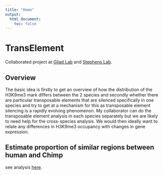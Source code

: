 ```yaml
---
title: "Home"
output:
  html_document:
    toc: false
---
```


# TransElement

Collaborated project at [Gilad Lab](http://giladlab.uchicago.edu/) and [Stephens Lab](http://stephenslab.uchicago.edu/).

## Overview

The basic idea is firstly to get an overview of how the distribution of the H3K9me3 mark differs between the 2 species and secondly whether there are particular transposable elements that are silenced specifically in one species and try to get at a mechanism for this as transposable element silencing is a rapidly evolving phenomenon. My collaborator can do the transposable element analysis in each species separately but we are likely to need help for the cross-species analysis. We would then ideally want to relate any differences in H3K9me3 occupancy with changes in gene expression.

## Estimate proportion of similar regions between human and Chimp
see analysis [here](ash_DEseq2.html).
